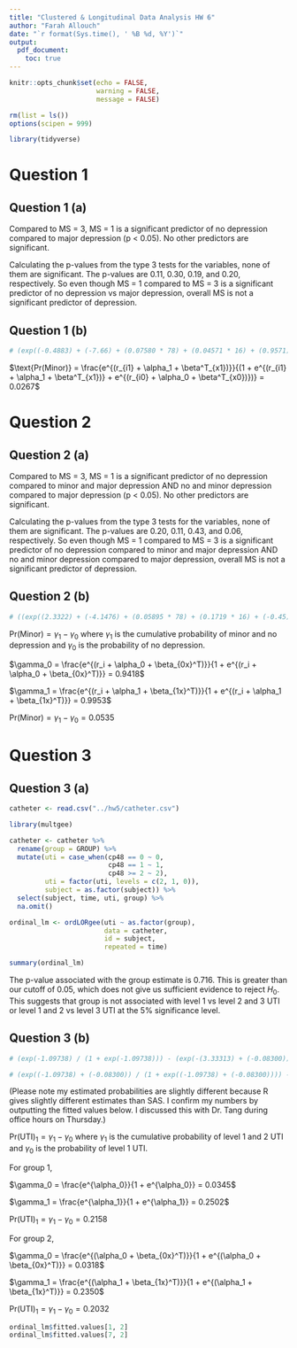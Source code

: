 ```yaml
---
title: "Clustered & Longitudinal Data Analysis HW 6"
author: "Farah Allouch"
date: "`r format(Sys.time(), ' %B %d, %Y')`"
output: 
  pdf_document:
    toc: true
---
```


```r
knitr::opts_chunk$set(echo = FALSE,
                      warning = FALSE,
                      message = FALSE)

rm(list = ls())
options(scipen = 999)

library(tidyverse)
```

\newpage
# Question 1
## Question 1 (a)
Compared to MS = 3, MS = 1 is a significant predictor of no depression compared to major depression (p < 0.05). No other predictors are significant.

Calculating the p-values from the type 3 tests for the variables, none of them are significant. The p-values are 0.11, 0.30, 0.19, and 0.20, respectively. So even though MS = 1 compared to MS = 3 is a significant predictor of no depression vs major depression, overall MS is not a significant predictor of depression.

## Question 1 (b)
```r
# (exp((-0.4883) + (-7.66) + (0.07580 * 78) + (0.04571 * 16) + (0.9571) + (0.05710))) / (1 + (exp((-0.4883) + (-7.66) + (0.07580 * 78) + (0.04571 * 16) + (0.9571) + (0.05710))) + (exp((1.5288) + (-6.0003) + (0.06631 * 78) + (0.1420 * 16) + (-0.1333) + (0.2249))))
```

$\text{Pr(Minor)} = \frac{e^{(r_{i1} + \alpha_1 + \beta^T_{x1})}}{(1 + e^{(r_{i1} + \alpha_1 + \beta^T_{x1})} + e^{(r_{i0} + \alpha_0 + \beta^T_{x0})})} = 0.0267$

\newpage
# Question 2
## Question 2 (a)
Compared to MS = 3, MS = 1 is a significant predictor of no depression compared to minor and major depression AND no and minor depression compared to major depression (p < 0.05). No other predictors are significant.

Calculating the p-values from the type 3 tests for the variables, none of them are significant. The p-values are 0.20, 0.11, 0.43, and 0.06, respectively. So even though MS = 1 compared to MS = 3 is a significant predictor of no depression compared to minor and major depression AND no and minor depression compared to major depression, overall MS is not a significant predictor of depression.

## Question 2 (b)
```r
# ((exp((2.3322) + (-4.1476) + (0.05895 * 78) + (0.1719 * 16) + (-0.45) + (0.2657))) / (1 + (exp((2.3322) + (-4.1476) + (0.05895 * 78) + (0.1719 * 16) + (-0.45) + (0.2657))))) - ((exp((2.3322) + (-6.7132) + (0.05895 * 78) + (0.1719 * 16) + (-0.45) + (0.2657))) / (1 + (exp((2.3322) + (-6.7132) + (0.05895 * 78) + (0.1719 * 16) + (-0.45) + (0.2657)))))
```

$\text{Pr(Minor)} = \gamma_1 - \gamma_0$ where $\gamma_1$ is the cumulative probability of minor and no depression and $\gamma_0$ is the probability of no depression.

$\gamma_0 = \frac{e^{(r_i + \alpha_0 + \beta_{0x}^T)}}{1 + e^{(r_i + \alpha_0 + \beta_{0x}^T)}} = 0.9418$

$\gamma_1 = \frac{e^{(r_i + \alpha_1 + \beta_{1x}^T)}}{1 + e^{(r_i + \alpha_1 + \beta_{1x}^T)}} = 0.9953$

$\text{Pr(Minor)} = \gamma_1 - \gamma_0 = 0.0535$

\newpage
# Question 3
## Question 3 (a)
```r
catheter <- read.csv("../hw5/catheter.csv")

library(multgee)

catheter <- catheter %>% 
  rename(group = GROUP) %>% 
  mutate(uti = case_when(cp48 == 0 ~ 0,
                         cp48 == 1 ~ 1,
                         cp48 >= 2 ~ 2), 
         uti = factor(uti, levels = c(2, 1, 0)),
         subject = as.factor(subject)) %>% 
  select(subject, time, uti, group) %>% 
  na.omit()

ordinal_lm <- ordLORgee(uti ~ as.factor(group),
                        data = catheter,
                        id = subject,
                        repeated = time)

summary(ordinal_lm)
```

The p-value associated with the group estimate is 0.716. This is greater than our cutoff of 0.05, which does not give us sufficient evidence to reject $H_0$. This suggests that group is not associated with level 1 vs level 2 and 3 UTI or level 1 and 2 vs level 3 UTI at the 5% significance level.

## Question 3 (b)
```r
# (exp(-1.09738) / (1 + exp(-1.09738))) - (exp(-(3.33313) + (-0.08300)) / (1 + exp((-3.33313) + (-0.08300))))

# (exp((-1.09738) + (-0.08300)) / (1 + exp((-1.09738) + (-0.08300)))) - (exp((-3.33313) + (-0.08300)) / (1 + exp((-3.33313) + (-0.08300))))
```

(Please note my estimated probabilities are slightly different because R gives slightly different estimates than SAS. I confirm my numbers by outputting the fitted values below. I discussed this with Dr. Tang during office hours on Thursday.)

$\text{Pr(UTI)}_1 = \gamma_1 - \gamma_0$ where $\gamma_1$ is the cumulative probability of level 1 and 2 UTI and $\gamma_0$ is the probability of level 1 UTI.

For group 1,

$\gamma_0 = \frac{e^{\alpha_0}}{1 + e^{\alpha_0}} = 0.0345$

$\gamma_1 = \frac{e^{\alpha_1}}{1 + e^{\alpha_1}} = 0.2502$

$\text{Pr(UTI)}_1 = \gamma_1 - \gamma_0 = 0.2158$

For group 2, 

$\gamma_0 = \frac{e^{(\alpha_0 + \beta_{0x}^T)}}{1 + e^{(\alpha_0 + \beta_{0x}^T)}} = 0.0318$

$\gamma_1 = \frac{e^{(\alpha_1 + \beta_{1x}^T)}}{1 + e^{(\alpha_1 + \beta_{1x}^T)}} = 0.2350$

$\text{Pr(UTI)}_1 = \gamma_1 - \gamma_0 = 0.2032$

```r
ordinal_lm$fitted.values[1, 2]
ordinal_lm$fitted.values[7, 2]
```


